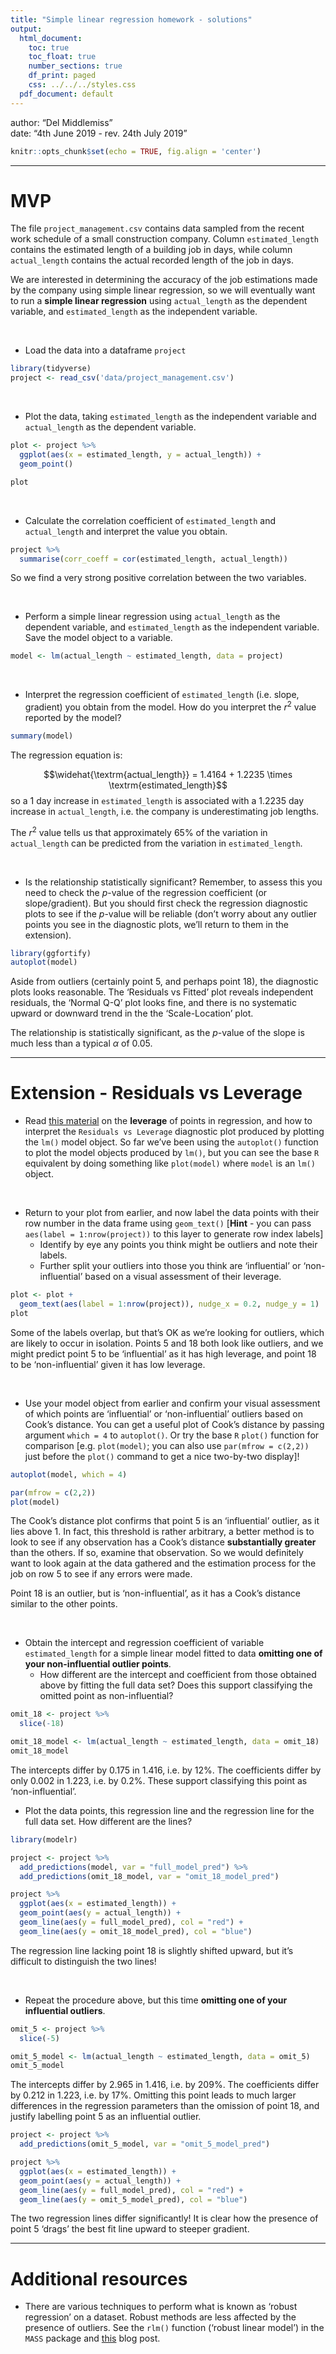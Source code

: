 ```yaml
---
title: "Simple linear regression homework - solutions"
output:
  html_document:
    toc: true
    toc_float: true
    number_sections: true
    df_print: paged
    css: ../../../styles.css
  pdf_document: default
---
```


<div class="blame">
author: "Del Middlemiss"<br>
date: "4th June 2019 - rev. 24th July 2019"
</div>

```r
knitr::opts_chunk$set(echo = TRUE, fig.align = 'center')
```

<hr>

# MVP

The file `project_management.csv` contains data sampled from the recent work schedule of a small construction company. Column `estimated_length` contains the estimated length of a building job in days, while column `actual_length` contains the actual recorded length of the job in days. 

We are interested in determining the accuracy of the job estimations made by the company using simple linear regression, so we will eventually want to run a **simple linear regression** using `actual_length` as the dependent variable, and `estimated_length` as the independent variable.

<br>

* Load the data into a dataframe `project`
```r
library(tidyverse)
project <- read_csv('data/project_management.csv')
```

<br>

* Plot the data, taking `estimated_length` as the independent variable and `actual_length` as the dependent variable. 

```r
plot <- project %>%
  ggplot(aes(x = estimated_length, y = actual_length)) +
  geom_point()

plot
```

<br>

* Calculate the correlation coefficient of `estimated_length` and `actual_length` and interpret the value you obtain.

```r
project %>%
  summarise(corr_coeff = cor(estimated_length, actual_length))
```
So we find a very strong positive correlation between the two variables.

<br>

* Perform a simple linear regression using `actual_length` as the dependent variable, and `estimated_length` as the independent variable. Save the model object to a variable. 

```r
model <- lm(actual_length ~ estimated_length, data = project)
```

<br>

* Interpret the regression coefficient of `estimated_length` (i.e. slope, gradient) you obtain from the model. How do you interpret the $r^2$ value reported by the model?

```r
summary(model)
```

The regression equation is: 

$$\widehat{\textrm{actual_length}} = 1.4164 + 1.2235 \times \textrm{estimated_length}$$
so a $1$ day increase in `estimated_length` is associated with a $1.2235$ day increase in `actual_length`, i.e. the company is underestimating job lengths. 

The $r^2$ value tells us that approximately $65\%$ of the variation in `actual_length` can be predicted from the variation in `estimated_length`.

<br>

* Is the relationship statistically significant? Remember, to assess this you need to check the $p$-value of the regression coefficient (or slope/gradient). But you should first check the regression diagnostic plots to see if the $p$-value will be reliable (don't worry about any outlier points you see in the diagnostic plots, we'll return to them in the extension).

```r
library(ggfortify)
autoplot(model)
```
Aside from outliers (certainly point $5$, and perhaps point $18$), the diagnostic plots looks reasonable. The 'Residuals vs Fitted' plot reveals independent residuals, the 'Normal Q-Q' plot looks fine, and there is no systematic upward or downward trend in the the 'Scale-Location' plot.

The relationship is statistically significant, as the $p$-value of the slope is much less than a typical $\alpha$ of $0.05$. 

<hr>

# Extension - Residuals vs Leverage

* Read [this material](https://boostedml.com/2019/03/linear-regression-plots-residuals-vs-leverage.html) on the **leverage** of points in regression, and how to interpret the `Residuals vs Leverage` diagnostic plot produced by plotting the `lm()` model object. So far we've been using the `autoplot()` function to plot the model objects produced by `lm()`, but you can see the base `R` equivalent by doing something like `plot(model)` where `model` is an `lm()` object.

<br>

* Return to your plot from earlier, and now label the data points with their row number in the data frame using `geom_text()` [**Hint** - you can pass `aes(label = 1:nrow(project))` to this layer to generate row index labels]
  - Identify by eye any points you think might be outliers and note their labels.
  - Further split your outliers into those you think are 'influential' or 'non-influential' based on a visual assessment of their leverage.

```r
plot <- plot +
  geom_text(aes(label = 1:nrow(project)), nudge_x = 0.2, nudge_y = 1)
plot
```
Some of the labels overlap, but that's OK as we're looking for outliers, which are likely to occur in isolation. Points $5$ and $18$ both look like outliers, and we might predict point $5$ to be 'influential' as it has high leverage, and point $18$ to be 'non-influential' given it has low leverage.

<br>

* Use your model object from earlier and confirm your visual assessment of which points are 'influential' or 'non-influential' outliers based on Cook's distance. You can get a useful plot of Cook's distance by passing argument `which = 4` to `autoplot()`. Or try the base `R` `plot()` function for comparison [e.g. `plot(model)`; you can also use `par(mfrow = c(2,2))` just before the `plot()` command to get a nice two-by-two display]!

```r
autoplot(model, which = 4)
```

```r
par(mfrow = c(2,2))
plot(model)
```

The Cook's distance plot confirms that point $5$ is an 'influential' outlier, as it lies above $1$. In fact, this threshold is rather arbitrary, a better method is to look to see if any observation has a Cook's distance **substantially greater** than the others. If so, examine that observation.  So we would definitely want to look again at the data gathered and the estimation process for the job on row 5 to see if any errors were made. 

Point $18$ is an outlier, but is 'non-influential', as it has a Cook's distance similar to the other points.

<br>

* Obtain the intercept and regression coefficient of variable `estimated_length` for a simple linear model fitted to data **omitting one of your non-influential outlier points**. 
  - How different are the intercept and coefficient from those obtained above by fitting the full data set? Does this support classifying the omitted point as non-influential? 
  
```r
omit_18 <- project %>%
  slice(-18)

omit_18_model <- lm(actual_length ~ estimated_length, data = omit_18)
omit_18_model
```
The intercepts differ by $0.175$ in $1.416$, i.e. by $12\%$. The coefficients differ by only $0.002$ in $1.223$, i.e. by $0.2\%$. These support classifying this point as 'non-influential'. 
<br>

  - Plot the data points, this regression line and the regression line for the full data set. How different are the lines?
  
```r
library(modelr)

project <- project %>%
  add_predictions(model, var = "full_model_pred") %>%
  add_predictions(omit_18_model, var = "omit_18_model_pred")

project %>%
  ggplot(aes(x = estimated_length)) +
  geom_point(aes(y = actual_length)) +
  geom_line(aes(y = full_model_pred), col = "red") +
  geom_line(aes(y = omit_18_model_pred), col = "blue")
```
The regression line lacking point $18$ is slightly shifted upward, but it's difficult to distinguish the two lines!

<br>

* Repeat the procedure above, but this time **omitting one of your influential outliers**. 

```r
omit_5 <- project %>%
  slice(-5)

omit_5_model <- lm(actual_length ~ estimated_length, data = omit_5)
omit_5_model
```
The intercepts differ by $2.965$ in $1.416$, i.e. by $209\%$. The coefficients differ by $0.212$ in $1.223$, i.e. by $17\%$. Omitting this point leads to much larger differences in the regression parameters than the omission of point $18$, and justify labelling point $5$ as an influential outlier.

```r
project <- project %>%
  add_predictions(omit_5_model, var = "omit_5_model_pred")

project %>%
  ggplot(aes(x = estimated_length)) +
  geom_point(aes(y = actual_length)) +
  geom_line(aes(y = full_model_pred), col = "red") +
  geom_line(aes(y = omit_5_model_pred), col = "blue")
```
The two regression lines differ significantly! It is clear how the presence of point $5$ 'drags' the best fit line upward to steeper gradient.

<hr>

# Additional resources

* There are various techniques to perform what is known as 'robust regression' on a dataset. Robust methods are less affected by the presence of outliers. See the `rlm()` function ('robust linear model') in the `MASS` package and [this](http://www.alastairsanderson.com/R/tutorials/robust-regression-in-R/) blog post.



